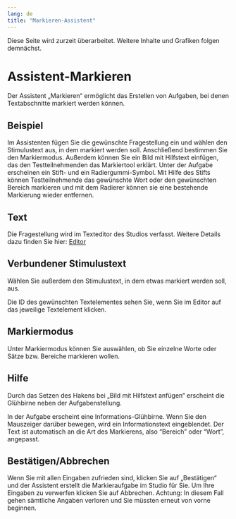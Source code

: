 ```yaml
---
lang: de
title: "Markieren-Assistent"
---
```


::: {.callout-caution}
Diese Seite wird zurzeit überarbeitet. Weitere Inhalte und Grafiken folgen demnächst.
:::

# Assistent-Markieren

Der Assistent „Markieren“ ermöglicht das Erstellen von Aufgaben, bei denen Textabschnitte markiert werden können.

## Beispiel
 
Im Assistenten fügen Sie die gewünschte Fragestellung ein und wählen den Stimulustext aus, in dem markiert werden soll. Anschließend bestimmen Sie den Markiermodus. Außerdem können Sie ein Bild mit Hilfstext einfügen, das den Testteilnehmenden das Markiertool erklärt.
Unter der Aufgabe erscheinen ein Stift- und ein Radiergummi-Symbol.
Mit Hilfe des Stifts können Testteilnehmende das gewünschte Wort oder den gewünschten Bereich markieren und mit dem Radierer können sie eine bestehende Markierung wieder entfernen.

## Text
 
Die Fragestellung wird im Texteditor des Studios verfasst. Weitere Details dazu finden Sie hier: [Editor](../Medienelemente/Text/index.qmd)

## Verbundener Stimulustext
 
Wählen Sie außerdem den Stimulustext, in dem etwas markiert werden soll, aus.
 
Die ID des gewünschten Textelementes sehen Sie, wenn Sie im Editor auf das jeweilige Textelement klicken.

## Markiermodus
 
Unter Markiermodus können Sie auswählen, ob Sie einzelne Worte oder Sätze bzw. Bereiche markieren wollen. 

## Hilfe
 
Durch das Setzen des Hakens bei „Bild mit Hilfstext anfügen“ erscheint die Glühbirne neben der Aufgabenstellung.
 
In der Aufgabe erscheint eine Informations-Glühbirne. Wenn Sie den Mauszeiger darüber bewegen, wird ein Informationstext eingeblendet. Der Text ist automatisch an die Art des Markierens, also "Bereich" oder "Wort", angepasst.

## Bestätigen/Abbrechen

Wenn Sie mit allen Eingaben zufrieden sind, klicken Sie auf „Bestätigen“ und der Assistent erstellt die Markieraufgabe im Studio für Sie. Um Ihre Eingaben zu verwerfen klicken Sie auf Abbrechen. Achtung: In diesem Fall gehen sämtliche Angaben verloren und Sie müssten erneut von vorne beginnen.
